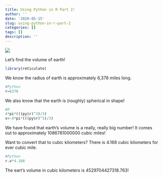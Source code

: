 ```yaml
---
title: Using Python in R Part 2!
author: ''
date: '2020-05-15'
slug: using-python-in-r-part-2
categories: []
tags: []
description: ''
---
```


![](/blog/2020-05-15-using-python-in-r-part-2_files/earth-spinning-rotating-animation-31.gif)

Let's find the volume of earth!

```R
library(reticulate)
```

We know the radius of earth is approximately 6,378 miles long.
```python
#Python
r=6378
```

We also know that the earth is (roughly) spherical in shape!
```R
#R
4*pi*(((py$r)^3)/3)
v<-4*pi*(((py$r)^3)/3)
```

We have found that earth's volume is a really, really big number! It comes out to approximately 1086781000000 cubic miles!

Want to convert that to cubic kilometers? There is 4.168 cubic kilometers for ever cubic mile.

```python
#Python
r.v*4.168
```

The eart's volume in cubic kilometers is 4529704427318.763!
